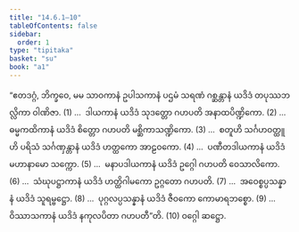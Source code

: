 ```yaml
---
title: "14.6.1–10"
tableOfContents: false
sidebar:
  order: 1
type: "tipitaka"
basket: "su"
book: "a1"
---
```



<DynamicBreadcrumb />

<Division number="248" book="a1" e="ch" v="15" p="27">

<Paragraph number="336" book="a1">
“ဧတဒဂ္ဂံ, ဘိက္ခဝေ, မမ သာဝကာနံ ဥပါသကာနံ ပဌမံ သရဏံ ဂစ္ဆန္တာနံ ယဒိဒံ တပုဿဘလ္လိကာ ဝါဏိဇာ. (1)
</Paragraph>

</Division>
<Division number="249" book="a1" e="ch" v="15" p="27">

<Paragraph number="337" book="a1">
…  ဒါယကာနံ ယဒိဒံ သုဒတ္တော ဂဟပတိ အနာထပိဏ္ဍိကော. (2)
</Paragraph>

</Division>
<Division number="250" book="a1" e="ch" v="15" p="27">

<Paragraph number="338" book="a1">
…  ဓမ္မကထိကာနံ ယဒိဒံ စိတ္တော ဂဟပတိ မစ္ဆိကာသဏ္ဍိကော. (3)
</Paragraph>

</Division>
<Division number="251" book="a1" e="ch" v="15" p="27">

<Paragraph number="339" book="a1">
…  စတူဟိ သင်္ဂဟဝတ္ထူဟိ ပရိသံ သင်္ဂဏှန္တာနံ ယဒိဒံ ဟတ္ထကော အာဠဝကော. (4)
</Paragraph>

</Division>
<Division number="252" book="a1" e="ch" v="15" p="27">

<Paragraph number="340" book="a1">
…  ပဏီတဒါယကာနံ ယဒိဒံ မဟာနာမော သက္ကော. (5)
</Paragraph>

</Division>
<Division number="253" book="a1" e="ch" v="15" p="27">

<Paragraph number="341" book="a1">
…  မနာပဒါယကာနံ ယဒိဒံ ဥဂ္ဂေါ ဂဟပတိ ဝေသာလိကော. (6)
</Paragraph>

</Division>
<Division number="254" book="a1" e="ch" v="15" p="27">

<Paragraph number="342" book="a1">
…  သံဃုပဋ္ဌာကာနံ ယဒိဒံ ဟတ္ထိဂါမကော ဥဂ္ဂတော ဂဟပတိ. (7)
</Paragraph>

</Division>
<Division number="255" book="a1" e="ch" v="15" p="27">

<Paragraph number="343" book="a1">
…  အဝေစ္စပ္ပသန္နာနံ ယဒိဒံ သူရမ္ဗဋ္ဌော. (8)
</Paragraph>

</Division>
<Division number="256" book="a1" e="ch" v="15" p="27">

<Paragraph number="344" book="a1">
…  ပုဂ္ဂလပ္ပသန္နာနံ ယဒိဒံ ဇီဝကော ကောမာရဘစ္စော. (9)
</Paragraph>

</Division>
<Division number="257" book="a1" e="ch" v="15" p="27">

<Paragraph number="345" book="a1">
…  ဝိဿာသကာနံ ယဒိဒံ နကုလပိတာ ဂဟပတီ”တိ. (10)

</Paragraph>
</Division>

<Paragraph number="346" type="center" book="a1">
ဝဂ္ဂေါ ဆဋ္ဌော.
</Paragraph>